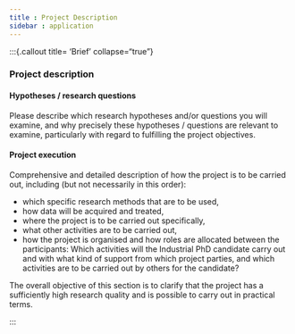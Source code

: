 ```yaml
---
title : Project Description
sidebar : application
---
```


:::{.callout title= 'Brief' collapse="true"}

### Project description 
#### Hypotheses / research questions
Please describe which research hypotheses and/or questions you will examine, and why precisely these hypotheses / questions are relevant to examine, particularly with regard to fulfilling the project objectives.

#### Project execution
Comprehensive and detailed description of how the project is to be carried out, including (but not necessarily in this order):
  
- which specific research methods that are to be used,
- how data will be acquired and treated,
- where the project is to be carried out specifically, 
- what other activities are to be carried out, 
- how the project is organised and how roles are allocated between the participants: Which activities will the Industrial PhD candidate carry out and with what kind of support from which project parties, and which activities are to be carried out by others for the candidate?

The overall objective of this section is to clarify that the project has a sufficiently high research quality and is possible to carry out in practical terms.

:::